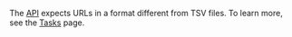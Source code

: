 <Cut title="I insert links to the API the same way as in a TSV file but there's an error. What am I doing wrong?">

The [API](/docs-new/api/create-task#body) expects URLs in a format different from TSV files. To learn more, see the [Tasks](/docs-new/api/tasks) page.

</Cut>
